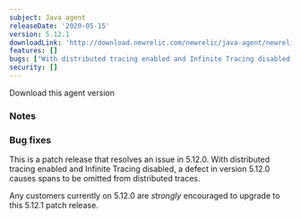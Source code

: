 ```yaml
---
subject: Java agent
releaseDate: '2020-05-15'
version: 5.12.1
downloadLink: 'http://download.newrelic.com/newrelic/java-agent/newrelic-agent/5.12.1/'
features: []
bugs: ["With distributed tracing enabled and Infinite Tracing disabled, a bug could cause spans to be omitted from distributed traces"]
security: []
---
```

<ButtonGroup>
  <ButtonLink
    role="button"
    to="https://download.newrelic.com/newrelic/java-agent/newrelic-agent/5.12.1/"
    variant="primary"
  >
    Download this agent version
  </ButtonLink>
</ButtonGroup>

### Notes

### Bug fixes

This is a patch release that resolves an issue in 5.12.0. With distributed tracing enabled and Infinite Tracing disabled, a defect in version 5.12.0 causes spans to be omitted from distributed traces.

Any customers currently on 5.12.0 are _strongly_ encouraged to upgrade to this 5.12.1 patch release.
